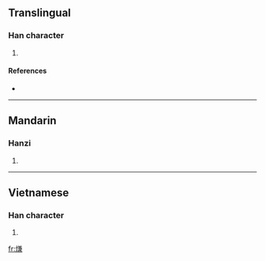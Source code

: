 ==Translingual==

===Han character===
{{Han char|rn=86|rad=火|as=10|sn=14|four=|canj=火廿X金 (FTXC)}}

# {{defn|Han|sort=火10}}

====References====
* {{Han ref|kx=0679.200|dkj=19303|dj=1091.060|hdz=32223.160|uh=7191|ud=29073}}

----

==Mandarin==

===Hanzi===
{{cmn-hanzi|pin=[[lián]] ([[lian2]])|wg=lien<sup>2</sup>}}

# {{defn|Mandarin}}

----

==Vietnamese==

===Han character===
{{vi-hantu|mũi rim }}

# {{defn|Vietnamese}}

[[fr:熑]]